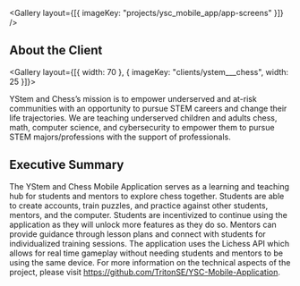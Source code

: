 
<Gallery layout={[{ imageKey: "projects/ysc_mobile_app/app-screens" }]} />

## About the Client

<Gallery layout={[{ width: 70 }, { imageKey: "clients/ystem___chess", width: 25 }]}>

YStem and Chess’s mission is to empower underserved and at-risk communities with an opportunity to pursue STEM careers and change their life trajectories. We are teaching underserved children and adults chess, math, computer science, and cybersecurity to empower them to pursue STEM majors/professions with the support of professionals.

</Gallery>

## Executive Summary

The YStem and Chess Mobile Application serves as a learning and teaching hub for students and mentors to explore chess together. Students are able to create accounts, train puzzles, and practice against other students, mentors, and the computer. Students are incentivized to continue using the application as they will unlock more features as they do so. Mentors can provide guidance through lesson plans and connect with students for individualized training sessions. The application uses the Lichess API which allows for real time gameplay without needing students and mentors to be using the same device. For more information on the technical aspects of the project, please visit https://github.com/TritonSE/YSC-Mobile-Application.
